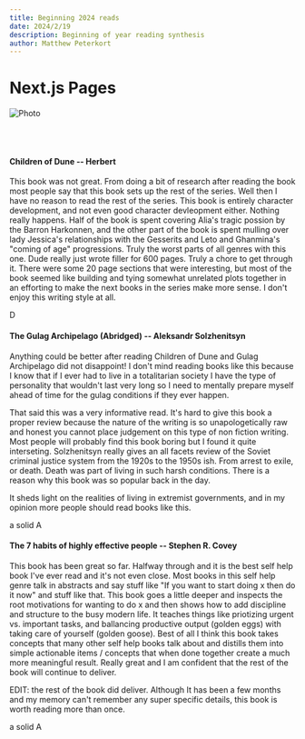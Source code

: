 ```yaml
---
title: Beginning 2024 reads 
date: 2024/2/19
description: Beginning of year reading synthesis
author: Matthew Peterkort
---
```


# Next.js Pages

<div>

<Image
src="/images/country.jpg"
alt="Photo"
width={700}
height={451}
priority
className="next-image"
/>

<br></br>

<h4> Children of Dune -- Herbert </h4>

This book was not great. From doing a bit of research after reading the book most people say that this book sets up the rest of the series.
Well then I have no reason to read the rest of the series. This book is entirely character development, and not even good character devleopment either. Nothing really happens.
Half of the book is spent covering Alia's tragic possion by the Barron Harkonnen, and the other part of the book is spent mulling over lady Jessica's relationships with the Gesserits and 
Leto and Ghanmina's "coming of age" progressions. Truly the worst parts of all genres with this one. Dude really just wrote filler for 600 pages. Truly a chore to get through it.
There were some 20 page sections that were interesting, but most of the book seemed like building and tying somewhat unrelated plots together in an efforting to make the next 
books in the series make more sense. I don't enjoy this writing style at all.

D

<h4> The Gulag Archipelago (Abridged) -- Aleksandr Solzhenitsyn </h4>

Anything could be better after reading Children of Dune and Gulag Archipelago did not disappoint! I don't mind reading books like this because I know that 
if I ever had to live in a totalitarian society I  have the type of personality that wouldn't last very long so 
I need to mentally prepare myself ahead of time for the gulag conditions if they ever happen.

That said this was a very informative read. It's hard to give this book a proper review because the nature of the writing is so unapologetically raw and honest
you cannot place judgement on this type of non fiction writing. Most people will probably find this book boring but I found it quite interseting. Solzhenitsyn
really gives an all facets review of the Soviet criminal justice system from the 1920s to the 1950s ish. From arrest to exile, or death. Death was part of living
in such harsh conditions. There is a reason why this book was so popular back in the day.

It sheds light on the realities of living in extremist governments, and in my opinion more people should read books like this.

a solid A

<h4> The 7 habits of highly effective people -- Stephen R. Covey </h4>

This book has been great so far. Halfway through and it is the best self help book I've ever read and it's not even close.
Most books in this self help genre talk in abstracts and say stuff like "If you want to start doing x then do it now" and stuff like that. 
This book goes a little deeper and inspects the root motivations for wanting to do x and then shows how to add discipline and structure to the
busy modern life. It teaches things like priotizing urgent vs. important tasks, and ballancing productive output (golden eggs) with taking care 
of yourself (golden goose). Best of all I think this book takes concepts that many other self help books talk about and distills them into simple 
actionable items / concepts that when done together create a much more meaningful result. Really great and I am confident that the rest of the 
book will continue to deliver.

EDIT: the rest of the book did deliver. Although It has been a few months and my memory can't remember any super specific details,
this book is worth reading more than once.

a solid A

</div>